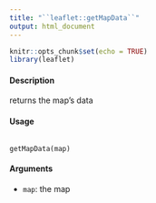 ```yaml
---
title: "``leaflet::getMapData``"
output: html_document
---
```


```r
knitr::opts_chunk$set(echo = TRUE)
library(leaflet)
```


#### Description
returns the map’s data

#### Usage
<pre><code>
getMapData(map)
</code></pre>

#### Arguments
* ``map``: the map
